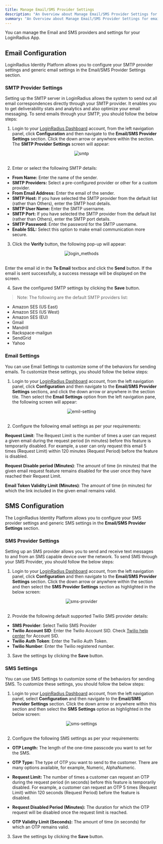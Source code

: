 ```yaml
---
title: Manage Email/SMS Provider Settings
description: "An Overview about Manage Email/SMS Provider Settings for email and sms providers."
summary: "An Overview about Manage Email/SMS Provider Settings for email and sms providers"
---
```



You can manage the Email and SMS providers and settings for your LoginRadius App.

## Email Configuration

LoginRadius Identity Platform allows you to configure your SMTP provider settings and generic email settings in the Email/SMS Provider Settings section.

### SMTP Provider Settings

Setting up the SMTP server in LoginRadius allows the system to send out all email correspondences directly through your SMTP provider. It enables you to get deliverability stats and analytics and also optimize your email messaging. To send emails through your SMTP, you should follow the below steps:

1. Login to your [LoginRadius Dashboard](https://dashboard.loginradius.com/dashboard) account, from the left navigation panel, click **Configuration** and then navigate to the **Email/SMS Provider Settings** section.  Click the down arrow or anywhere within the section. The **SMTP Provider Settings** screen will appear:

<div style="text-align:center">
  <img src="../assets/howto/manage-communication-settings/smtp.png" alt="smtp" />
</div>
<br/>



2. Enter or select the following SMTP details:

- **From Name:** Enter the name of the sender.
- **SMTP Providers:** Select a pre-configured provider or other for a custom provider.
- **From Email Address:** Enter the email of the sender.
- **SMTP Host:** If you have selected the SMTP provider from the default list (rather than Others), enter the SMTP host details.
- **SMTP User Name:** Enter the SMTP username.
- **SMTP Port:** If you have selected the SMTP provider from the default list (rather than Others), enter the SMTP port details.
- **SMTP Password:** Enter the password for the SMTP username.
- **Enable SSL:** Select this option to make email communication more secure.

3. Click the **Verify** button, the following pop-up will appear:

<div style="text-align:center">
  <img src="../assets/howto/manage-communication-settings/verify-smtp.png" alt="login_methods" />
</div>
<br/>

Enter the email id in the **To Email** textbox and click the **Send** button. If the email is sent successfully, a success message will be displayed on the screen.

4. Save the configured SMTP settings by clicking the **Save** button. 

> Note: The following are the default SMTP providers list:

- Amazon SES (US East)
- Amazon SES (US West)
- Amazon SES (EU)
- Gmail
- Mandrill
- Rackspace-mailgun
- SendGrid
- Yahoo



### Email Settings
You can use Email Settings to customize some of the behaviors for sending emails. To customize these settings, you should follow the below steps: 

1. Login to your [LoginRadius Dashboard](https://dashboard.loginradius.com/dashboard) account, from the left navigation panel, click **Configuration** and then navigate to the **Email/SMS Provider Settings** sections, and click the down arrow or anywhere in the section tile. Then select the **Email Settings** option from the left navigation pane, the following screen will appear:

<div style="text-align:center">
  <img src="../assets/howto/manage-communication-settings/emil-setting.png" alt="emil-setting" />
</div>
<br/>

2. Configure the following email settings as per your requirements: 

**Request Limit**: The Request Limit is the number of times a user can request a given email during the request period (in minutes) before this feature is temporarily disabled. For example, a user can only request this email 5 times (Request Limit) within 120 minutes (Request Period) before the feature is disabled.

**Request Disable period (Minutes)**: The amount of time (in minutes) that the given email request feature remains disabled for the user once they have reached their Request Limit.

**Email Token Validity Limit (Minutes)**: The amount of time (in minutes) for which the link included in the given email remains valid.

## <Pro>SMS Configuration</Pro>

The LoginRadius Identity Platform allows you to configure your SMS provider settings and generic SMS settings in the **Email/SMS Provider Settings** section.

### SMS Provider Settings

Setting up an SMS provider allows you to send and receive text messages to and from an SMS capable device over the network. To send SMS through your SMS Provider, you should follow the below steps:

1. Login to your [LoginRadius Dashboard](https://dashboard.loginradius.com/dashboard) account, from the left navigation panel, click **Configuration** and then navigate to the **Email/SMS Provider Settings** section. Click the down arrow or anywhere within the section and then select the **SMS Provider Settings** section as highlighted in the below screen:

<div style="text-align:center">
  <img src="../assets/howto/manage-communication-settings/sms-provider.png" alt="sms-provider" />
</div>
<br/>

2. Provide the following default supported Twilio SMS provider details:

- **SMS Provider**:  Select Twilio SMS Provider
- **Twilio Account SID**: Enter the Twilio Account SID. Check [Twilio help center](https://support.twilio.com/hc/en-us/articles/223136607-What-is-an-Application-SID-) for Account SID.
- **Twilio Auth Token**: Enter the Twilio Auth Token.
- **Twilio Number**: Enter the Twilio registered number.

3. Save the settings by clicking the **Save** button. 


### SMS Settings

You can use SMS Settings to customize some of the behaviors for sending SMS. To customize these settings, you should follow the below steps: 

1. Login to your [LoginRadius Dashboard](https://dashboard.loginradius.com/dashboard) account, from the left navigation panel, select **Configuration** and then navigate to the **Email/SMS Provider Settings** section. Click the down arrow or anywhere within this section and then select the **SMS Settings** option as highlighted in the below screen: 

<div style="text-align:center">
  <img src="../assets/howto/manage-communication-settings/sms-settings.png" alt="sms-settings" />
</div>
<br/>

2. Configure the following SMS settings as per your requirements:

- **OTP Length:** The length of the one-time passcode you want to set for the SMS.

- **OTP Type:** The type of OTP you want to send to the customer. There are many options available, for example, Numeric, AlphaNumeric.

- **Request Limit:** The number of times a customer can request an OTP during the request period (in seconds) before this feature is temporarily disabled. For example, a customer can request an OTP 5 times (Request Limit) within 120 seconds (Request Period) before the feature is disabled.

- **Request Disabled Period (Minutes):** The duration for which the OTP request will be disabled once the request limit is reached.

- **OTP Validity Limit (Seconds):** The amount of time (in seconds) for which an OTP remains valid.

3. Save the settings by clicking the **Save** button. 


